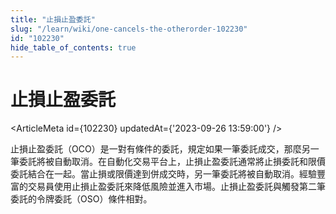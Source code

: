```yaml
---
title: "止損止盈委託"
slug: "/learn/wiki/one-cancels-the-otherorder-102230"
id: "102230"
hide_table_of_contents: true
---
```



# 止損止盈委託

<ArticleMeta id={102230} updatedAt={'2023-09-26 13:59:00'} />
<div className='border-solid border-b border-t-0 my-4 border-[var(--ifm-color-gray-300)]' />

止損止盈委託（OCO）是一對有條件的委託，規定如果一筆委託成交，那麼另一筆委託將被自動取消。在自動化交易平台上，止損止盈委託通常將止損委託和限價委託結合在一起。當止損或限價達到併成交時，另一筆委託將被自動取消。經驗豐富的交易員使用止損止盈委託來降低風險並進入市場。止損止盈委託與觸發第二筆委託的令牌委託（OSO）條件相對。
